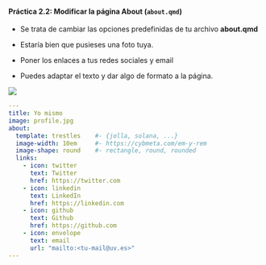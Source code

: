 ::: {.callout-tip collapse="true" appearance="default" icon="false"}

#### Práctica 2.2: Modificar la **página About** (`about.qmd`)

- Se trata de cambiar las opciones predefinidas de tu archivo **about.qmd**

- Estaría bien que pusieses una foto tuya.

- Poner los enlaces a tus redes sociales y email

- Puedes adaptar el texto y dar algo de formato a la página.


::: {layout="[45,-10,45]"}


![](./imagenes/tt_01/img_12_aa.png){fig-align="center"}

```yaml
---
title: Yo mismo
image: profile.jpg
about:
  template: trestles    #- {jolla, solana, ...}
  image-width: 10em     #- https://cybmeta.com/em-y-rem
  image-shape: round    #- rectangle, round, rounded
  links:
    - icon: twitter
      text: Twitter
      href: https://twitter.com
    - icon: linkedin
      text: LinkedIn
      href: https://linkedin.com
    - icon: github
      text: Github
      href: https://github.com
    - icon: envelope
      text: email
      url: "mailto:<tu-mail@uv.es>"
---

```


:::


:::

